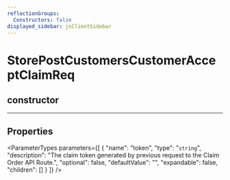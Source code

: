 ```yaml
---
reflectionGroups:
  Constructors: false
displayed_sidebar: jsClientSidebar
---
```



# StorePostCustomersCustomerAcceptClaimReq

## constructor

___

## Properties

<ParameterTypes parameters={[
  {
    "name": "token",
    "type": "`string`",
    "description": "The claim token generated by previous request to the Claim Order API Route.",
    "optional": false,
    "defaultValue": "",
    "expandable": false,
    "children": []
  }
]} />
